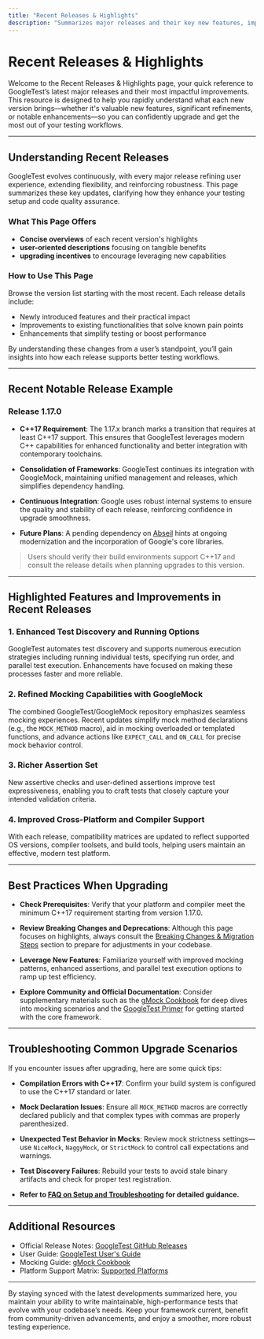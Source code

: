 ```yaml
---
title: "Recent Releases & Highlights"
description: "Summarizes major releases and their key new features, improvements, and notable enhancements. Empowers users to quickly see why they might want to upgrade and how each version brings value."
---
```


# Recent Releases & Highlights

Welcome to the Recent Releases & Highlights page, your quick reference to GoogleTest’s latest major releases and their most impactful improvements. This resource is designed to help you rapidly understand what each new version brings—whether it's valuable new features, significant refinements, or notable enhancements—so you can confidently upgrade and get the most out of your testing workflows.

---

## Understanding Recent Releases

GoogleTest evolves continuously, with every major release refining user experience, extending flexibility, and reinforcing robustness. This page summarizes these key updates, clarifying how they enhance your testing setup and code quality assurance.

### What This Page Offers

- **Concise overviews** of each recent version's highlights
- **user-oriented descriptions** focusing on tangible benefits
- **upgrading incentives** to encourage leveraging new capabilities

### How to Use This Page

Browse the version list starting with the most recent. Each release details include:

- Newly introduced features and their practical impact
- Improvements to existing functionalities that solve known pain points
- Enhancements that simplify testing or boost performance

By understanding these changes from a user’s standpoint, you’ll gain insights into how each release supports better testing workflows.

---

## Recent Notable Release Example

### Release 1.17.0
- **C++17 Requirement**: The 1.17.x branch marks a transition that requires at least C++17 support. This ensures that GoogleTest leverages modern C++ capabilities for enhanced functionality and better integration with contemporary toolchains.

- **Consolidation of Frameworks**: GoogleTest continues its integration with GoogleMock, maintaining unified management and releases, which simplifies dependency handling.

- **Continuous Integration**: Google uses robust internal systems to ensure the quality and stability of each release, reinforcing confidence in upgrade smoothness.

- **Future Plans**: A pending dependency on [Abseil](https://github.com/abseil/abseil-cpp) hints at ongoing modernization and the incorporation of Google's core libraries.

> Users should verify their build environments support C++17 and consult the release details when planning upgrades to this version.

---

## Highlighted Features and Improvements in Recent Releases

### 1. Enhanced Test Discovery and Running Options
GoogleTest automates test discovery and supports numerous execution strategies including running individual tests, specifying run order, and parallel test execution. Enhancements have focused on making these processes faster and more reliable.

### 2. Refined Mocking Capabilities with GoogleMock
The combined GoogleTest/GoogleMock repository emphasizes seamless mocking experiences. Recent updates simplify mock method declarations (e.g., the `MOCK_METHOD` macro), aid in mocking overloaded or templated functions, and advance actions like `EXPECT_CALL` and `ON_CALL` for precise mock behavior control.

### 3. Richer Assertion Set
New assertive checks and user-defined assertions improve test expressiveness, enabling you to craft tests that closely capture your intended validation criteria.

### 4. Improved Cross-Platform and Compiler Support
With each release, compatibility matrices are updated to reflect supported OS versions, compiler toolsets, and build tools, helping users maintain an effective, modern test platform.

---

## Best Practices When Upgrading

- **Check Prerequisites**: Verify that your platform and compiler meet the minimum C++17 requirement starting from version 1.17.0.

- **Review Breaking Changes and Deprecations**: Although this page focuses on highlights, always consult the [Breaking Changes & Migration Steps](../upgrade-migration/breaking-changes) section to prepare for adjustments in your codebase.

- **Leverage New Features**: Familiarize yourself with improved mocking patterns, enhanced assertions, and parallel test execution options to ramp up test efficiency.

- **Explore Community and Official Documentation**: Consider supplementary materials such as the [gMock Cookbook](../../docs/gmock_cook_book.md) for deep dives into mocking scenarios and the [GoogleTest Primer](../../docs) for getting started with the core framework.

---

## Troubleshooting Common Upgrade Scenarios

If you encounter issues after upgrading, here are some quick tips:

- **Compilation Errors with C++17**: Confirm your build system is configured to use the C++17 standard or later.

- **Mock Declaration Issues**: Ensure all `MOCK_METHOD` macros are correctly declared publicly and that complex types with commas are properly parenthesized.

- **Unexpected Test Behavior in Mocks**: Review mock strictness settings—use `NiceMock`, `NaggyMock`, or `StrictMock` to control call expectations and warnings.

- **Test Discovery Failures**: Rebuild your tests to avoid stale binary artifacts and check for proper test registration.

- **Refer to [FAQ on Setup and Troubleshooting](../../faq/general-usage-troubleshooting/faq-getting-started.md) for detailed guidance.**

---

## Additional Resources

- Official Release Notes: [GoogleTest GitHub Releases](https://github.com/google/googletest/releases)
- User Guide: [GoogleTest User's Guide](https://google.github.io/googletest/)
- Mocking Guide: [gMock Cookbook](https://google.github.io/googletest/gmock_cook_book.html)
- Platform Support Matrix: [Supported Platforms](../../overview/feature-overview/supported-platforms.md)

---

By staying synced with the latest developments summarized here, you maintain your ability to write maintainable, high-performance tests that evolve with your codebase’s needs. Keep your framework current, benefit from community-driven advancements, and enjoy a smoother, more robust testing experience.
